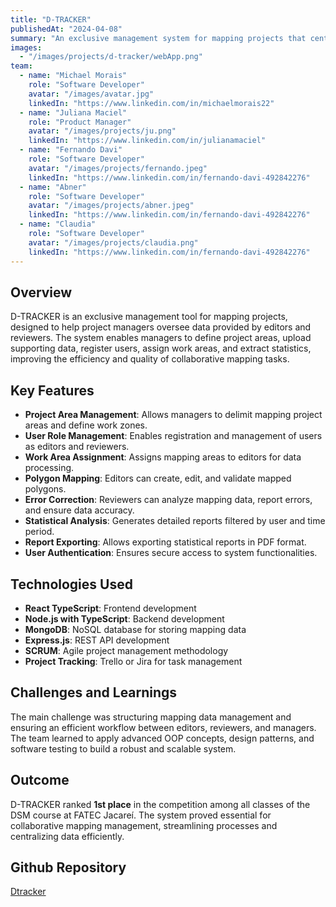 ```yaml
---
title: "D-TRACKER"
publishedAt: "2024-04-08"
summary: "An exclusive management system for mapping projects that centralizes and optimizes the work of editors and reviewers in the geoprocessing sector."
images:
  - "/images/projects/d-tracker/webApp.png"
team:
  - name: "Michael Morais"
    role: "Software Developer"
    avatar: "/images/avatar.jpg"
    linkedIn: "https://www.linkedin.com/in/michaelmorais22"
  - name: "Juliana Maciel"
    role: "Product Manager"
    avatar: "/images/projects/ju.png"
    linkedIn: "https://www.linkedin.com/in/julianamaciel"
  - name: "Fernando Davi"
    role: "Software Developer"
    avatar: "/images/projects/fernando.jpeg"
    linkedIn: "https://www.linkedin.com/in/fernando-davi-492842276"
  - name: "Abner"
    role: "Software Developer"
    avatar: "/images/projects/abner.jpeg"
    linkedIn: "https://www.linkedin.com/in/fernando-davi-492842276"
  - name: "Claudia"
    role: "Software Developer"
    avatar: "/images/projects/claudia.png"
    linkedIn: "https://www.linkedin.com/in/fernando-davi-492842276"
---
```


## Overview

D-TRACKER is an exclusive management tool for mapping projects, designed to help project managers oversee data provided by editors and reviewers. The system enables managers to define project areas, upload supporting data, register users, assign work areas, and extract statistics, improving the efficiency and quality of collaborative mapping tasks.

## Key Features

- **Project Area Management**: Allows managers to delimit mapping project areas and define work zones.
- **User Role Management**: Enables registration and management of users as editors and reviewers.
- **Work Area Assignment**: Assigns mapping areas to editors for data processing.
- **Polygon Mapping**: Editors can create, edit, and validate mapped polygons.
- **Error Correction**: Reviewers can analyze mapping data, report errors, and ensure data accuracy.
- **Statistical Analysis**: Generates detailed reports filtered by user and time period.
- **Report Exporting**: Allows exporting statistical reports in PDF format.
- **User Authentication**: Ensures secure access to system functionalities.

## Technologies Used

- **React TypeScript**: Frontend development
- **Node.js with TypeScript**: Backend development
- **MongoDB**: NoSQL database for storing mapping data
- **Express.js**: REST API development
- **SCRUM**: Agile project management methodology
- **Project Tracking**: Trello or Jira for task management

## Challenges and Learnings

The main challenge was structuring mapping data management and ensuring an efficient workflow between editors, reviewers, and managers. The team learned to apply advanced OOP concepts, design patterns, and software testing to build a robust and scalable system.

## Outcome

D-TRACKER ranked **1st place** in the competition among all classes of the DSM course at FATEC Jacareí. The system proved essential for collaborative mapping management, streamlining processes and centralizing data efficiently.

## Github Repository
[Dtracker](https://github.com/DevsDomain/D-Traker)